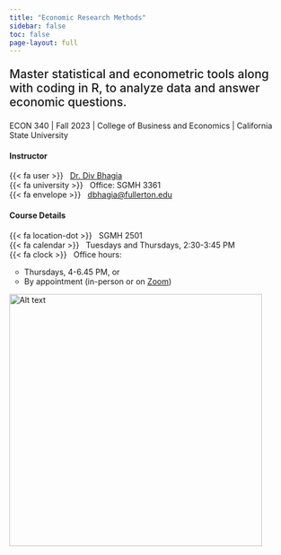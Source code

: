 ```yaml
---
title: "Economic Research Methods"
sidebar: false
toc: false
page-layout: full
---
```


::: {.grid .course-details}

::: {.g-col-14 .g-col-sm-7 .g-col-md-11}
<p style="font-size:1.5em; font-weight:500">
Master statistical and econometric tools along with coding in R, to analyze data and answer economic questions.
</p>

ECON 340 | Fall 2023 | College of Business and Economics | California State University
:::

::: {.g-col-4 .g-col-sm-2 .g-col-md-3}
#### Instructor
{{< fa user >}} &nbsp; [Dr. Div Bhagia](https://www.dbhagia.com) <br>
{{< fa university >}} &nbsp; Office: SGMH 3361 <br>
{{< fa envelope >}} &nbsp; [dbhagia@fullerton.edu](mailto:dbhagia@fullerton.edu) <br>
:::

::: {.g-col-4 .g-col-sm-2 .g-col-md-3}
#### Course Details
{{< fa location-dot >}} &nbsp; SGMH 2501 <br>
{{< fa calendar >}} &nbsp; Tuesdays and Thursdays, 2:30-3:45 PM <br>
{{< fa clock >}} &nbsp; Office hours: 
<ul style="margin-top: 0; margin-left: -1.5em;">
- Thursdays, 4-6.45 PM, or
- By appointment (in-person or on [Zoom](https://fullerton.zoom.us/j/81895171931))
</ul>
:::

::: {.g-col-6 .g-col-sm-3 .g-col-md-5}
<img src="/assets/flaw.jpg" alt="Alt text" width="450"/>
:::

:::



